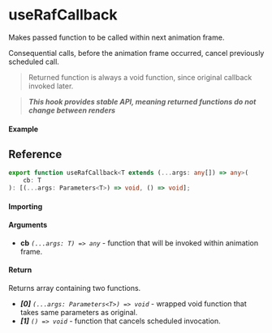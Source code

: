# useRafCallback

Makes passed function to be called within next animation frame.

Consequential calls, before the animation frame occurred, cancel previously scheduled call.

> Returned function is always a void function, since original callback invoked later.

> **_This hook provides stable API, meaning returned functions do not change between renders_**

#### Example

## Reference

```ts
export function useRafCallback<T extends (...args: any[]) => any>(
	cb: T
): [(...args: Parameters<T>) => void, () => void];
```

#### Importing

#### Arguments

- **cb** _`(...args: T) => any`_ - function that will be invoked within animation frame.

#### Return

Returns array containing two functions.

- _**[0]**_ _`(...args: Parameters<T>) => void`_ - wrapped void function that takes same parameters
  as original.
- _**[1]**_ _`() => void`_ - function that cancels scheduled invocation.
